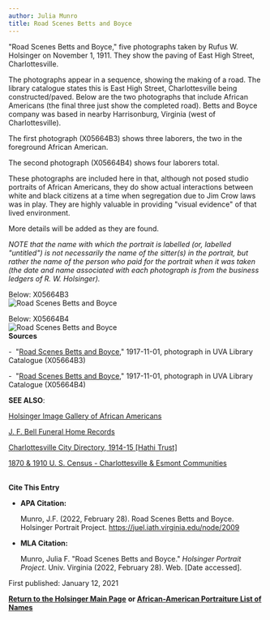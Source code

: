 ```yaml
---
author: Julia Munro
title: Road Scenes Betts and Boyce
---
```

"Road Scenes Betts and Boyce," five photographs taken by Rufus W. Holsinger on November 1, 1911. They show the paving of East High Street, Charlottesville.

The photographs appear in a sequence, showing the making of a road. The library catalogue states this is East High Street, Charlottesville being constructed/paved. Below are the two photographs that include African Americans (the final three just show the completed road). Betts and Boyce company was based in nearby Harrisonburg, Virginia (west of Charlottesville).

The first photograph (X05664B3) shows three laborers, the two in the foreground African American.

The second photograph (X05664B4) shows four laborers total.

These photographs are included here in that, although not posed studio portraits of African Americans, they do show actual interactions between white and black citizens at a time when segregation due to Jim Crow laws was in play. They are highly valuable in providing "visual evidence" of that lived environment.

More details will be added as they are found.

_NOTE that the name with which the portrait is labelled (or, labelled "untitled") is not necessarily the name of the sitter(s) in the portrait, but rather the name of the person who paid for the portrait when it was taken (the date and name associated with each photograph is from the business ledgers of R. W. Holsinger)._ 

Below: X05664B3  
![Road Scenes Betts and Boyce](https://iiif.lib.virginia.edu/iiif/uva-lib:1048768/full/778,561/0/default.jpg "Road Scenes Betts and Boyce")

Below: X05664B4  
![Road Scenes Betts and Boyce](https://iiif.lib.virginia.edu/iiif/uva-lib:1048769/full/778,561/0/default.jpg "Road Scenes Betts and Boyce")  
**Sources**

\-  "[Road Scenes Betts and Boyce](https://v3.lib.virginia.edu/sources/images/items/uva-lib:1048768 "Road Scenes Betts and Boyce")," 1917-11-01, photograph in UVA Library Catalogue (X05664B3)  

\-  "[Road Scenes Betts and Boyce](https://v3.lib.virginia.edu/sources/images/items/uva-lib:1048769 "Road Scenes Betts and Boyce")," 1917-11-01, photograph in UVA Library Catalogue (X05664B4)  

**SEE ALSO**:

[Holsinger Image Gallery of African Americans](http://rwholsingerphotos.org/images.php "Holsinger Image Gallery of African Americans")

[J. F. Bell Funeral Home Records](http://www2.vcdh.virginia.edu/afam/raceandplace/perl_scripts/funeral_search.html "J. F. Bell Funeral Home Database")

[Charlottesville City Directory, 1914-15 \[Hathi Trust\]](https://catalog.hathitrust.org/Record/101954103 "Charlottesville City Directory, 1914-15") 

[1870 & 1910 U. S. Census - Charlottesville & Esmont Communities](http://www2.vcdh.virginia.edu/afam/raceandplace/census/search_both.html "1870 & 1910 U. S. Census: Charlottesville and Esmont Communities")

    
**Cite This Entry**

*   **APA Citation:**
    
    Munro, J.F. (2022, February 28). Road Scenes Betts and Boyce. Holsinger Portrait Project. https://juel.iath.virginia.edu/node/2009
    
*   **MLA Citation:**
    
    Munro, Julia F. "Road Scenes Betts and Boyce." _Holsinger Portrait Project_. Univ. Virginia (2022, February 28). Web. \[Date accessed\].
    

  
First published: January 12, 2021

[**Return to the Holsinger Main Page**](http://juel.iath.virginia.edu/node/980) **or [African-American Portraiture List of Names](http://juel.iath.virginia.edu/node/996)**